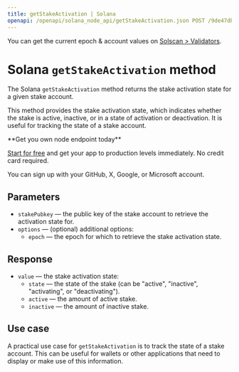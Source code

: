 ---
title: getStakeActivation | Solana
openapi: /openapi/solana_node_api/getStakeActivation.json POST /9de47db917d4f69168e3fed02217d15b
---

You can get the current epoch & account values on [Solscan > Validators](https://solscan.io/validator).

# Solana `getStakeActivation` method

The Solana `getStakeActivation` method returns the stake activation state for a given stake account.

This method provides the stake activation state, which indicates whether the stake is active, inactive, or in a state of activation or deactivation. It is useful for tracking the state of a stake account.

<Check>
**Get you own node endpoint today**

[Start for free](https://console.chainstack.com/) and get your app to production levels immediately. No credit card required.

You can sign up with your GitHub, X, Google, or Microsoft account.
</Check>


## Parameters

* `stakePubkey` — the public key of the stake account to retrieve the activation state for.
* `options` — (optional) additional options:
  + `epoch` — the epoch for which to retrieve the stake activation state.

## Response

* `value` — the stake activation state:
  + `state` — the state of the stake (can be "active", "inactive", "activating", or "deactivating").
  + `active` — the amount of active stake.
  + `inactive` — the amount of inactive stake.

## Use case

A practical use case for `getStakeActivation` is to track the state of a stake account. This can be useful for wallets or other applications that need to display or make use of this information.
